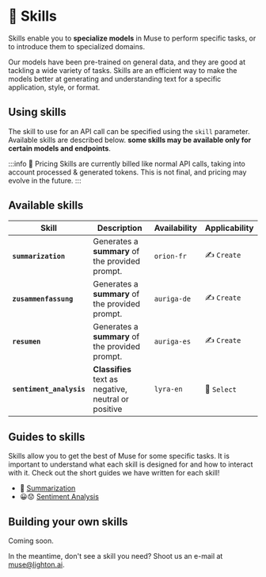 # 🤹 Skills

Skills enable you to **specialize models** in Muse to perform specific tasks, or to introduce them to
specialized domains.

Our models have been pre-trained on general data, and they are good at tackling a wide variety of tasks. Skills are an
efficient way to make the models better at generating and understanding text for a specific application, style, or
format.

## Using skills

The skill to use for an API call can be specified using the `skill` parameter. Available skills are described below.
**some skills may be available only for certain models and endpoints**.

:::info 💸️ Pricing
Skills are currently billed like normal API calls, taking into account processed & generated tokens.
This is not final, and pricing may evolve in the future.
:::

## Available skills

| Skill                    | Description                                          | Availability | Applicability |
| ------------------------ | ---------------------------------------------------- | ------------ | ------------- |
| **`summarization`**      | Generates a **summary** of the provided prompt.      | `orion-fr`   | ✍️ `Create`   |
| **`zusammenfassung`**    | Generates a **summary** of the provided prompt.      | `auriga-de`  | ✍️ `Create`   |
| **`resumen`**            | Generates a **summary** of the provided prompt.      | `auriga-es`  | ✍️ `Create`   |
| **`sentiment_analysis`** | **Classifies** text as negative, neutral or positive | `lyra-en`    | 🔘 `Select`   |

## Guides to skills

Skills allow you to get the best of Muse for some specific tasks. It is important to understand what each skill is
designed for and how to interact with it. Check out the short guides we have written for each skill!

-   📝 [Summarization](/usecases/skills/summarization)
-   😀😟 [Sentiment Analysis](/usecases/skills/sentiment_analysis)

## Building your own skills

Coming soon. 

In the meantime, don't see a skill you need? Shoot us an e-mail at muse@lighton.ai.

